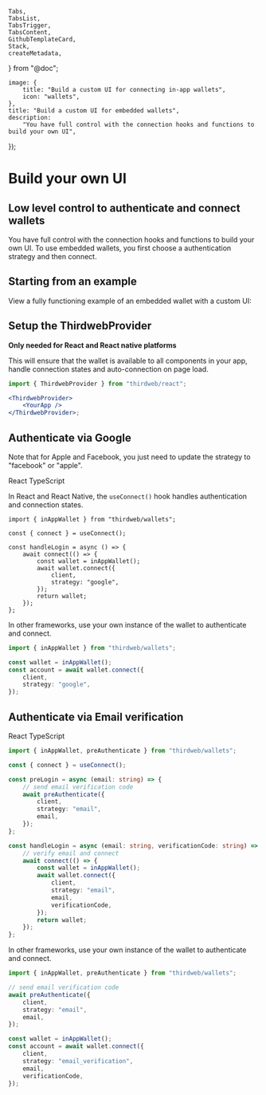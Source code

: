 	Tabs,
	TabsList,
	TabsTrigger,
	TabsContent,
	GithubTemplateCard,
	Stack,
	createMetadata,
} from "@doc";

	image: {
		title: "Build a custom UI for connecting in-app wallets",
		icon: "wallets",
	},
	title: "Build a custom UI for embedded wallets",
	description:
		"You have full control with the connection hooks and functions to build your own UI",
});

# Build your own UI

## Low level control to authenticate and connect wallets

You have full control with the connection hooks and functions to build your own UI. To use embedded wallets, you first choose a authentication strategy and then connect.

## Starting from an example

View a fully functioning example of an embedded wallet with a custom UI:

<Stack>

<GithubTemplateCard
	title="In-App Wallets with Custom UI - React"
	href="https://github.com/thirdweb-example/embedded-wallet-custom-ui"
	tag="v4 SDK"
/>

<GithubTemplateCard
	title="In-App Wallets with Custom UI - React Native"
	href="https://github.com/thirdweb-example/embedded-wallet-custom-ui-react-native"
	tag="v4 SDK"
/>

</Stack>

## Setup the ThirdwebProvider

**Only needed for React and React native platforms**

This will ensure that the wallet is available to all components in your app, handle connection states and auto-connection on page load.

```jsx
import { ThirdwebProvider } from "thirdweb/react";

<ThirdwebProvider>
	<YourApp />
</ThirdwebProvider>;
```

## Authenticate via Google

Note that for Apple and Facebook, you just need to update the strategy to "facebook" or "apple".

<Tabs defaultValue="react-native">
<TabsList>
	<TabsTrigger value="react-native">React</TabsTrigger>
	<TabsTrigger value="typescript">TypeScript</TabsTrigger>
</TabsList>

<TabsContent value="react-native">

In React and React Native, the `useConnect()` hook handles authentication and connection states.

```tsx
import { inAppWallet } from "thirdweb/wallets";

const { connect } = useConnect();

const handleLogin = async () => {
	await connect(() => {
		const wallet = inAppWallet();
		await wallet.connect({
			client,
			strategy: "google",
		});
		return wallet;
	});
};
```

</TabsContent>

<TabsContent value="typescript">

In other frameworks, use your own instance of the wallet to authenticate and connect.

```typescript
import { inAppWallet } from "thirdweb/wallets";

const wallet = inAppWallet();
const account = await wallet.connect({
	client,
	strategy: "google",
});
```

</TabsContent>
</Tabs>

## Authenticate via Email verification

<Tabs defaultValue="react-native">
<TabsList>
	<TabsTrigger value="react-native">React</TabsTrigger>
	<TabsTrigger value="typescript">TypeScript</TabsTrigger>
</TabsList>

<TabsContent value="react-native">

```typescript
import { inAppWallet, preAuthenticate } from "thirdweb/wallets";

const { connect } = useConnect();

const preLogin = async (email: string) => {
	// send email verification code
	await preAuthenticate({
		client,
		strategy: "email",
		email,
	});
};

const handleLogin = async (email: string, verificationCode: string) => {
	// verify email and connect
	await connect(() => {
		const wallet = inAppWallet();
		await wallet.connect({
			client,
			strategy: "email",
			email,
			verificationCode,
		});
		return wallet;
	});
};
```

</TabsContent>

<TabsContent value="typescript">

In other frameworks, use your own instance of the wallet to authenticate and connect.

```typescript
import { inAppWallet, preAuthenticate } from "thirdweb/wallets";

// send email verification code
await preAuthenticate({
	client,
	strategy: "email",
	email,
});

const wallet = inAppWallet();
const account = await wallet.connect({
	client,
	strategy: "email_verification",
	email,
	verificationCode,
});
```

</TabsContent>
</Tabs>
